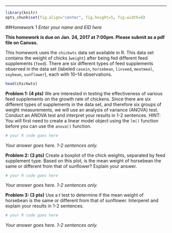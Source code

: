 ---
```r
library(knitr)
opts_chunk$set(fig.align="center", fig.height=5, fig.width=8)
```
##Homework 1
*Enter your name and EID here*

**This homework is due on Jan. 24, 2017 at 7:00pm. Please submit as a pdf file on Canvas.**

This homework uses the `chickwts` data set available in R. This data set contains the weight of chicks (`weight`) after being fed different feed supplements (`feed`). There are six different types of feed supplements observed in the data set (labeled `casein`, `horsebean`, `linseed`, `meatmeal`, `soybean`, `sunflower`), each with 10--14 observations. 

```r
head(chickwts)
```

**Problem 1: (4 pts)** We are interested in testing the effectiveness of various feed supplements on the growth rate of chickens. Since there are six different types of supplements in the data set, and therefore six groups of weight measurements, we will use an analysis of variance (ANOVA) test. Conduct an ANOVA test and interpret your results in 1-2 sentences. HINT: You will first need to create a linear model object using the `lm()` function before you can use the `anova()` function.

```r
# your R code goes here
```

*Your answer goes here. 1-2 sentences only.*

**Problem 2: (3 pts)** Create a boxplot of the chick weights, separated by feed supplement type. Based on this plot, is the mean weight of horsebean the same or different from that of sunflower? Explain your answer.

```r
# your R code goes here
```

*Your answer goes here. 1-2 sentences only.*

**Problem 3: (3 pts)** Use a t test to determine if the mean weight of horsebean is the same or different from that of sunflower. Interperet and explain your results in 1-2 sentences.

```r
# your R code goes here
```

*Your answer goes here. 1-2 sentences only.*
